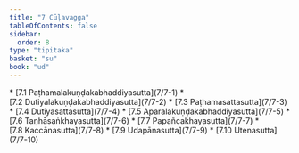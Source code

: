 ```yaml
---
title: "7 Cūḷavagga"
tableOfContents: false
sidebar:
  order: 8
type: "tipitaka"
basket: "su"
book: "ud"
---
```



<DynamicBreadcrumb />



<TableOfContents book="ud" section="7">
* [7.1 Paṭhamalakuṇḍakabhaddiyasutta](7/7-1)
* [7.2 Dutiyalakuṇḍakabhaddiyasutta](7/7-2)
* [7.3 Paṭhamasattasutta](7/7-3)
* [7.4 Dutiyasattasutta](7/7-4)
* [7.5 Aparalakuṇḍakabhaddiyasutta](7/7-5)
* [7.6 Taṇhāsaṅkhayasutta](7/7-6)
* [7.7 Papañcakhayasutta](7/7-7)
* [7.8 Kaccānasutta](7/7-8)
* [7.9 Udapānasutta](7/7-9)
* [7.10 Utenasutta](7/7-10)
</TableOfContents>